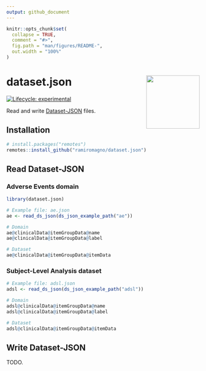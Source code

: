 ```yaml
---
output: github_document
---
```


<!-- README.md is generated from README.Rmd. Please edit that file -->

```r
knitr::opts_chunk$set(
  collapse = TRUE,
  comment = "#>",
  fig.path = "man/figures/README-",
  out.width = "100%"
)
```

# dataset.json <img src="man/figures/logo.svg" align="right" height="139" alt="" />

<!-- badges: start -->
[![Lifecycle: experimental](https://img.shields.io/badge/lifecycle-experimental-orange.svg)](https://lifecycle.r-lib.org/articles/stages.html#experimental)
<!-- badges: end -->

Read and write [Dataset-JSON](https://www.cdisc.org/dataset-json) files.

## Installation

``` r
# install.packages("remotes")
remotes::install_github("ramiromagno/dataset.json")
```

## Read Dataset-JSON

### Adverse Events domain

```r
library(dataset.json)

# Example file: ae.json
ae <- read_ds_json(ds_json_example_path("ae"))

# Domain
ae@clinicalData@itemGroupData@name
ae@clinicalData@itemGroupData@label

# Dataset
ae@clinicalData@itemGroupData@itemData
```

### Subject-Level Analysis dataset

```r
# Example file: adsl.json
adsl <- read_ds_json(ds_json_example_path("adsl"))

# Domain
adsl@clinicalData@itemGroupData@name
adsl@clinicalData@itemGroupData@label

# Dataset
adsl@clinicalData@itemGroupData@itemData
```


## Write Dataset-JSON

TODO.

